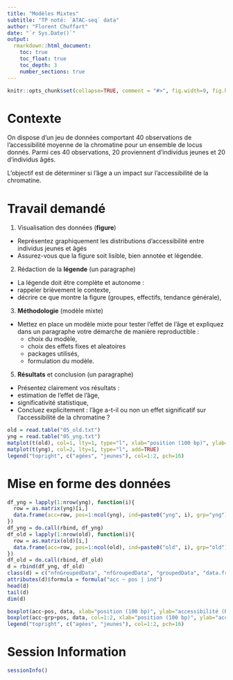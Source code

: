 ```yaml
---
title: "Modèles Mixtes"
subtitle: "TP noté: `ATAC-seq` data"
author: "Florent Chuffart"
date: "`r Sys.Date()`"
output: 
  rmarkdown::html_document:
    toc: true
    toc_float: true
    toc_depth: 3
    number_sections: true
---
```



```r
knitr::opts_chunk$set(collapse=TRUE, comment = "#>", fig.width=9, fig.height=6, eval=TRUE, echo=TRUE, results="verbatim", warning=FALSE)
```

# Contexte

On dispose d’un jeu de données comportant 40 observations de l’accessibilité moyenne de la chromatine pour un ensemble de locus donnés.
Parmi ces 40 observations, 20 proviennent d’individus jeunes et 20 d’individus âgés.

L’objectif est de déterminer si l’âge a un impact sur l’accessibilité de la chromatine.


# Travail demandé

1. Visualisation des données (**figure**)
  - Représentez graphiquement les distributions d’accessibilité entre individus jeunes et âgés
  - Assurez-vous que la figure soit lisible, bien annotée et légendée.
2. Rédaction de la **légende** (un paragraphe)
  - La légende doit être complète et autonome :
  - rappeler brièvement le contexte,
  - décrire ce que montre la figure (groupes, effectifs, tendance générale),
3. **Méthodologie** (modèle mixte)
  - Mettez en place un modèle mixte pour tester l’effet de l’âge et expliquez dans un paragraphe votre démarche de manière reproductible :
    - choix du modèle,
    - choix des effets fixes et aleatoires
    - packages utilisés,
    - formulation du modèle.
5. **Résultats** et conclusion (un paragraphe)
  - Présentez clairement vos résultats :
  - estimation de l’effet de l’âge,
  - significativité statistique,
  - Concluez explicitement : l’âge a-t-il ou non un effet significatif sur l’accessibilité de la chromatine ?


```r
old = read.table("05_old.txt")
yng = read.table("05_yng.txt")
matplot(t(old), col=1, lty=1, type="l", xlab="position (100 bp)", ylab="accessibilité (RPM)")
matplot(t(yng), col=2, lty=1, type="l", add=TRUE)
legend("topright", c("agées", "jeunes"), col=1:2, pch=16)

```


# Mise en forme des données

```r
df_yng = lapply(1:nrow(yng), function(i){
  row = as.matrix(yng)[i,]
  data.frame(acc=row, pos=1:ncol(yng), ind=paste0("yng", i), grp="yng")
})
df_yng = do.call(rbind, df_yng)
df_old = lapply(1:nrow(old), function(i){
  row = as.matrix(old)[i,]
  data.frame(acc=row, pos=1:ncol(old), ind=paste0("old", i), grp="old")
})
df_old = do.call(rbind, df_old)
d = rbind(df_yng, df_old)
class(d) = c("nfnGroupedData", "nfGroupedData", "groupedData", "data.frame")
attributes(d)$formula = formula("acc ~ pos | ind")
head(d)
tail(d)
dim(d)
```

```r
boxplot(acc~pos, data, xlab="position (100 bp)", ylab="accessibilité (RPM)")
boxplot(acc~grp+pos, data, col=1:2, xlab="position (100 bp)", ylab="accessibilité (RPM)", xaxt="n")
legend("topright", c("agées", "jeunes"), col=1:2, pch=16)
```

# Session Information

```r
sessionInfo()
```

